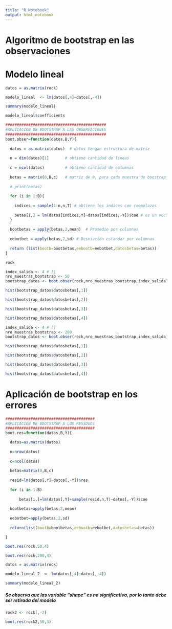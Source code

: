 ```yaml
---
title: "R Notebook"
output: html_notebook
---
```


# Algoritmo de bootstrap en las observaciones

# Modelo lineal
```r

datos = as.matrix(rock)

modelo_lineal  <- lm(datos[,4]~datos[,-4])

summary(modelo_lineal)

```
```r
modelo_lineal$coefficients
```


```r
############################################
#APLICACION DE BOOTSTRAP A LAS OBSERVACIONES
############################################
boot.obser=function(datos,B,Y){
  
  datos = as.matrix(datos)  # datos tengan estructura de matriz
  
  n = dim(datos)[1]       # obtiene cantidad de lineas  
  
  c = ncol(datos)         # obtiene cantidad de columnas
  
  betas = matrix(0,B,c)   # matriz de 0, para cada muestra de boostrap le va asignar una fila
  
  # print(betas)
  
  for (i in 1:B){
  
    indices = sample(1:n,n,T) # obtiene los indices con reemplazos
    
    betas[i,] = lm(datos[indices,Y]~datos[indices,-Y])$coe # es un vector donde estan los coeficientes
  }
  
  bootbetas = apply(betas,2,mean)  # Promedio por columnas
  
  eebotbet = apply(betas,2,sd) # Desviacion estandar por columnas
  
  return (list(bootb=bootbetas,eebootb=eebotbet,datosbetas=betas))
}
```


```r
rock
```
```r
index_salida <- 4 # []
nro_muestras_bootstrap <- 50
bootstrap_datos <- boot.obser(rock,nro_muestras_bootstrap,index_salida)

```

```r
hist(bootstrap_datos$datosbetas[,1])
```
```r

hist(bootstrap_datos$datosbetas[,2])
```
```r

hist(bootstrap_datos$datosbetas[,3])
```
```r

hist(bootstrap_datos$datosbetas[,4])
```

```r

index_salida <- 4 # []
nro_muestras_bootstrap <- 200
bootstrap_datos <- boot.obser(rock,nro_muestras_bootstrap,index_salida)

```


```r
hist(bootstrap_datos$datosbetas[,1])
```

```r
hist(bootstrap_datos$datosbetas[,2])
```

```r
hist(bootstrap_datos$datosbetas[,3])
```

```r
hist(bootstrap_datos$datosbetas[,4])
```




# Aplicación de bootstrap en los errores

```r
#######################################
#APLICACION DE BOOTSTRAP A LOS RESIDUOS
#######################################
boot.res=function(datos,B,Y){

  datos=as.matrix(datos)
  
  n=nrow(datos)
  
  c=ncol(datos)
  
  betas=matrix(0,B,c)
  
  resid=lm(datos[,Y]~datos[,-Y])$res
  
  for (i in 1:B) 
  
      betas[i,]=lm(datos[,Y]+sample(resid,n,T)~datos[,-Y])$coe
  
  bootbetas=apply(betas,2,mean)
  
  eebotbet=apply(betas,2,sd)
  
  return(list(bootb=bootbetas,eebootb=eebotbet,datosbetas=betas))

}

```


```r

boot.res(rock,50,4)

```
```r

boot.res(rock,200,4)

```

```r
datos = as.matrix(rock)

modelo_lineal_2  <- lm(datos[,4]~datos[,-4])

summary(modelo_lineal_2)

```
##### Se observa que las variable "shape" es no significativa, por lo tanto debe ser retirada del modelo

```r

rock2 <- rock[,-2] 

boot.res(rock2,50,3)

```



